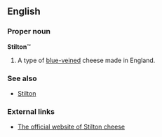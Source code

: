 ==English==
===Proper noun===
'''Stilton'''™

#A type of [[blue-veined]] cheese made in England.

===See also===
*[[w:Stilton|Stilton]]

===External links===
*[http://www.stiltoncheese.com/ The official website of Stilton cheese]